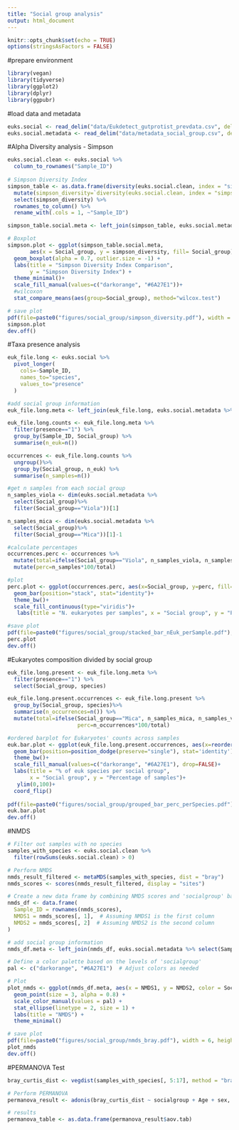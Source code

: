 ---
title: "Social group analysis"
output: html_document
---

```{r setup, include=FALSE}

knitr::opts_chunk$set(echo = TRUE)
options(stringsAsFactors = FALSE)

```

#prepare environment
```{r}

library(vegan)
library(tidyverse)
library(ggplot2) 
library(dplyr)
library(ggpubr)

```

#load data and metadata
```{r}

euks.social <- read_delim("data/Eukdetect_gutprotist_prevdata.csv", delim = ',')
euks.social.metadata <- read_delim("data/metadata_social_group.csv", delim = ',')

```

#Alpha Diversity analysis - Simpson
```{r}

euks.social.clean <- euks.social %>% 
  column_to_rownames("Sample_ID")
   
# Simpson Diversity Index
simpson_table <- as.data.frame(diversity(euks.social.clean, index = "simpson")) %>%
  mutate(simpson_diversity=`diversity(euks.social.clean, index = "simpson")`) %>%
  select(simpson_diversity) %>% 
  rownames_to_column() %>% 
  rename_with(.cols = 1, ~"Sample_ID")

simpson_table.social.meta <- left_join(simpson_table, euks.social.metadata %>% select(Sample_ID, Social_group))

# Boxplot
simpson.plot <- ggplot(simpson_table.social.meta, 
       aes(x = Social_group, y = simpson_diversity, fill= Social_group)) +
  geom_boxplot(alpha = 0.7, outlier.size = -1) +
  labs(title = "Simpson Diversity Index Comparison",
       y = "Simpson Diversity Index") +
  theme_minimal()+
  scale_fill_manual(values=c("darkorange", "#6A27E1"))+
  #wilcoxon
  stat_compare_means(aes(group=Social_group), method="wilcox.test")

# save plot
pdf(file=paste0("figures/social_group/simpson_diversity.pdf"), width = 4, height=4)
simpson.plot
dev.off()

```

#Taxa presence analysis
```{r}

euk_file.long <- euks.social %>%
  pivot_longer(
    cols=-Sample_ID,
    names_to="species",
    values_to="presence"
  )

#add social group information
euk_file.long.meta <- left_join(euk_file.long, euks.social.metadata %>% select(Sample_ID, Social_group))

euk_file.long.counts <- euk_file.long.meta %>%
  filter(presence=="1") %>%
  group_by(Sample_ID, Social_group) %>%
  summarise(n_euk=n())

occurrences <- euk_file.long.counts %>%
  ungroup()%>%
  group_by(Social_group, n_euk) %>%
  summarise(n_samples=n()) 

#get n samples from each social group
n_samples_viola <- dim(euks.social.metadata %>%
  select(Social_group)%>%
  filter(Social_group=="Viola"))[1]

n_samples_mica <- dim(euks.social.metadata %>%
  select(Social_group)%>%
  filter(Social_group=="Mica"))[1]-1

#calculate percentages
occurrences.perc <- occurrences %>%
  mutate(total=ifelse(Social_group=="Viola", n_samples_viola, n_samples_mica)) %>%
  mutate(perc=n_samples*100/total)

#plot
perc.plot <- ggplot(occurrences.perc, aes(x=Social_group, y=perc, fill=n_euk))+
  geom_bar(position="stack", stat="identity")+
  theme_bw()+
  scale_fill_continuous(type="viridis")+
   labs(title = "N. eukaryotes per samples", x = "Social group", y = "Percentage of samples") 

#save plot
pdf(file=paste0("figures/social_group/stacked_bar_nEuk_perSample.pdf"), width = 3, height=3.5)
perc.plot
dev.off()

```

#Eukaryotes composition divided by social group
```{r}

euk_file.long.present <- euk_file.long.meta %>%
  filter(presence=="1") %>%
  select(Social_group, species)

euk_file.long.present.occurrences <- euk_file.long.present %>%
  group_by(Social_group, species)%>%
  summarise(n_occurrences=n()) %>%
  mutate(total=ifelse(Social_group=="Mica", n_samples_mica, n_samples_viola),
                      perc=n_occurrences*100/total)

#ordered barplot for Eukaryotes' counts across samples
euk.bar.plot <- ggplot(euk_file.long.present.occurrences, aes(x=reorder(species, perc), y=perc, fill=Social_group))+
  geom_bar(position=position_dodge(preserve="single"), stat='identity')+
  theme_bw()+
  scale_fill_manual(values=c("darkorange", "#6A27E1"), drop=FALSE)+
  labs(title = "% of euk species per social group", 
       x = "Social group", y = "Percentage of samples")+
   ylim(0,100)+
  coord_flip()
  
pdf(file=paste0("figures/social_group/grouped_bar_perc_perSpecies.pdf"), width = 8, height=3)
euk.bar.plot
dev.off()

```

#NMDS
```{r}

# Filter out samples with no species
samples_with_species <- euks.social.clean %>%
  filter(rowSums(euks.social.clean) > 0)

# Perform NMDS
nmds_result_filtered <- metaMDS(samples_with_species, dist = "bray")
nmds_scores <- scores(nmds_result_filtered, display = "sites")

# Create a new data frame by combining NMDS scores and 'socialgroup' based on row names
nmds_df <- data.frame(
  Sample_ID = rownames(nmds_scores),
  NMDS1 = nmds_scores[, 1],  # Assuming NMDS1 is the first column
  NMDS2 = nmds_scores[, 2]  # Assuming NMDS2 is the second column
)

# add social group information
nmds_df.meta <- left_join(nmds_df, euks.social.metadata %>% select(Sample_ID, Social_group))

# Define a color palette based on the levels of 'socialgroup'
pal <- c("darkorange", "#6A27E1")  # Adjust colors as needed

# Plot
plot_nmds <- ggplot(nmds_df.meta, aes(x = NMDS1, y = NMDS2, color = Social_group)) +
  geom_point(size = 3, alpha = 0.8) +
  scale_color_manual(values = pal) +
  stat_ellipse(linetype = 2, size = 1) +
  labs(title = "NMDS") +
  theme_minimal()

# save plot
pdf(file=paste0("figures/social_group/nmds_bray.pdf"), width = 6, height=4)
plot_nmds
dev.off()

```


#PERMANOVA Test
```{r}

bray_curtis_dist <- vegdist(samples_with_species[, 5:17], method = "bray")

# Perform PERMANOVA
permanova_result <- adonis(bray_curtis_dist ~ socialgroup + Age + sex, data = samples_with_species)

# results
permanova_table <- as.data.frame(permanova_result$aov.tab)

```
